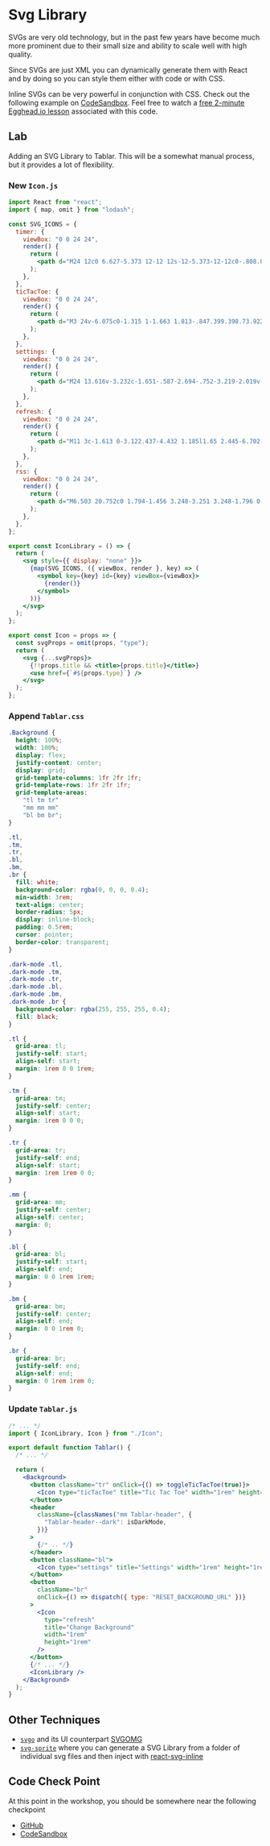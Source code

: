 # Svg Library

SVGs are very old technology, but in the past few years have become much more prominent due to their small size and ability to scale well with high quality.

Since SVGs are just XML you can dynamically generate them with React and by doing so you can style them either with code or with CSS.

Inline SVGs can be very powerful in conjunction with CSS. Check out the following example on [CodeSandbox](https://codesandbox.io/s/github/elijahmanor/egghead-cra2-svg/tree/master/cra2-svg). Feel free to watch a [free 2-minute Egghead.io lesson](https://egghead.io/lessons/react-add-svgs-as-react-components-with-create-react-app-2-0) associated with this code.

## Lab

Adding an SVG Library to Tablar. This will be a somewhat manual process, but it provides a lot of flexibility.

### New `Icon.js`

```jsx
import React from "react";
import { map, omit } from "lodash";

const SVG_ICONS = {
  timer: {
    viewBox: "0 0 24 24",
    render() {
      return (
        <path d="M24 12c0 6.627-5.373 12-12 12s-12-5.373-12-12c0-.808.083-1.596.234-2.359h2.076c-.188.759-.31 1.543-.31 2.359 0 5.514 4.486 10 10 10s10-4.486 10-10-4.486-10-10-10c-2.234 0-4.292.744-5.957 1.989l2.049 2.049-7.012 1.354 1.354-7.013 2.183 2.183c2.036-1.598 4.594-2.562 7.383-2.562 6.627 0 12 5.373 12 12zm-13-6v8h7v-2h-5v-6h-2z" />
      );
    },
  },
  ticTacToe: {
    viewBox: "0 0 24 24",
    render() {
      return (
        <path d="M3 24v-6.075c0-1.315 1-1.663 1.813-.847.399.398.73.922 1.708.922 1.087 0 2.479-1.108 2.479-3s-1.392-3-2.479-3c-.979 0-1.31.524-1.708.922-.813.816-1.813.469-1.813-.847v-6.075h6.075c1.315 0 1.663-1 .847-1.813-.398-.399-.922-.73-.922-1.708 0-1.087 1.108-2.479 3-2.479s3 1.392 3 2.479c0 .978-.524 1.309-.922 1.708-.816.813-.469 1.813.847 1.813h6.075v18h-18z" />
      );
    },
  },
  settings: {
    viewBox: "0 0 24 24",
    render() {
      return (
        <path d="M24 13.616v-3.232c-1.651-.587-2.694-.752-3.219-2.019v-.001c-.527-1.271.1-2.134.847-3.707l-2.285-2.285c-1.561.742-2.433 1.375-3.707.847h-.001c-1.269-.526-1.435-1.576-2.019-3.219h-3.232c-.582 1.635-.749 2.692-2.019 3.219h-.001c-1.271.528-2.132-.098-3.707-.847l-2.285 2.285c.745 1.568 1.375 2.434.847 3.707-.527 1.271-1.584 1.438-3.219 2.02v3.232c1.632.58 2.692.749 3.219 2.019.53 1.282-.114 2.166-.847 3.707l2.285 2.286c1.562-.743 2.434-1.375 3.707-.847h.001c1.27.526 1.436 1.579 2.019 3.219h3.232c.582-1.636.75-2.69 2.027-3.222h.001c1.262-.524 2.12.101 3.698.851l2.285-2.286c-.744-1.563-1.375-2.433-.848-3.706.527-1.271 1.588-1.44 3.221-2.021zm-12 2.384c-2.209 0-4-1.791-4-4s1.791-4 4-4 4 1.791 4 4-1.791 4-4 4z" />
      );
    },
  },
  refresh: {
    viewBox: "0 0 24 24",
    render() {
      return (
        <path d="M11 3c-1.613 0-3.122.437-4.432 1.185l1.65 2.445-6.702-.378 2.226-6.252 1.703 2.522c1.633-.959 3.525-1.522 5.555-1.522 4.406 0 8.197 2.598 9.953 6.34l-1.642 1.215c-1.355-3.258-4.569-5.555-8.311-5.555zm13 12.486l-2.375-6.157-5.307 3.925 3.389.984c-.982 3.811-4.396 6.651-8.488 6.75l.891 1.955c4.609-.461 8.373-3.774 9.521-8.146l2.369.689zm-18.117 3.906c-2.344-1.625-3.883-4.33-3.883-7.392 0-1.314.29-2.56.799-3.687l-2.108-.12c-.439 1.188-.691 2.467-.691 3.807 0 3.831 1.965 7.192 4.936 9.158l-1.524 2.842 6.516-1.044-2.735-6.006-1.31 2.442z" />
      );
    },
  },
  rss: {
    viewBox: "0 0 24 24",
    render() {
      return (
        <path d="M6.503 20.752c0 1.794-1.456 3.248-3.251 3.248-1.796 0-3.252-1.454-3.252-3.248 0-1.794 1.456-3.248 3.252-3.248 1.795.001 3.251 1.454 3.251 3.248zm-6.503-12.572v4.811c6.05.062 10.96 4.966 11.022 11.009h4.817c-.062-8.71-7.118-15.758-15.839-15.82zm0-3.368c10.58.046 19.152 8.594 19.183 19.188h4.817c-.03-13.231-10.755-23.954-24-24v4.812z" />
      );
    },
  },
};

export const IconLibrary = () => {
  return (
    <svg style={{ display: "none" }}>
      {map(SVG_ICONS, ({ viewBox, render }, key) => (
        <symbol key={key} id={key} viewBox={viewBox}>
          {render()}
        </symbol>
      ))}
    </svg>
  );
};

export const Icon = props => {
  const svgProps = omit(props, "type");
  return (
    <svg {...svgProps}>
      {!!props.title && <title>{props.title}</title>}
      <use href={`#${props.type}`} />
    </svg>
  );
};
```

### Append `Tablar.css`

```css
.Background {
  height: 100%;
  width: 100%;
  display: flex;
  justify-content: center;
  display: grid;
  grid-template-columns: 1fr 2fr 1fr;
  grid-template-rows: 1fr 2fr 1fr;
  grid-template-areas:
    "tl tm tr"
    "mm mm mm"
    "bl bm br";
}

.tl,
.tm,
.tr,
.bl,
.bm,
.br {
  fill: white;
  background-color: rgba(0, 0, 0, 0.4);
  min-width: 3rem;
  text-align: center;
  border-radius: 5px;
  display: inline-block;
  padding: 0.5rem;
  cursor: pointer;
  border-color: transparent;
}

.dark-mode .tl,
.dark-mode .tm,
.dark-mode .tr,
.dark-mode .bl,
.dark-mode .bm,
.dark-mode .br {
  background-color: rgba(255, 255, 255, 0.4);
  fill: black;
}

.tl {
  grid-area: tl;
  justify-self: start;
  align-self: start;
  margin: 1rem 0 0 1rem;
}

.tm {
  grid-area: tm;
  justify-self: center;
  align-self: start;
  margin: 1rem 0 0 0;
}

.tr {
  grid-area: tr;
  justify-self: end;
  align-self: start;
  margin: 1rem 1rem 0 0;
}

.mm {
  grid-area: mm;
  justify-self: center;
  align-self: center;
  margin: 0;
}

.bl {
  grid-area: bl;
  justify-self: start;
  align-self: end;
  margin: 0 0 1rem 1rem;
}

.bm {
  grid-area: bm;
  justify-self: center;
  align-self: end;
  margin: 0 0 1rem 0;
}

.br {
  grid-area: br;
  justify-self: end;
  align-self: end;
  margin: 0 1rem 1rem 0;
}
```

### Update `Tablar.js`

```jsx
/* ... */
import { IconLibrary, Icon } from "./Icon";

export default function Tablar() {
  /* ... */

  return (
    <Background>
      <button className="tr" onClick={() => toggleTicTacToe(true)}>
        <Icon type="ticTacToe" title="Tic Tac Toe" width="1rem" height="1rem" />
      </button>
      <header
        className={classNames("mm Tablar-header", {
          "Tablar-header--dark": isDarkMode,
        })}
      >
        {/* .. */}
      </header>
      <button className="bl">
        <Icon type="settings" title="Settings" width="1rem" height="1rem" />
      </button>
      <button
        className="br"
        onClick={() => dispatch({ type: "RESET_BACKGROUND_URL" })}
      >
        <Icon
          type="refresh"
          title="Change Background"
          width="1rem"
          height="1rem"
        />
      </button>
      {/* ... */}
      <IconLibrary />
    </Background>
  );
}
```

## Other Techniques

- [`svgo`](http://npm.im/svgo) and its UI counterpart [SVGOMG](https://jakearchibald.github.io/svgomg/)
- [`svg-sprite`](https://npm.im/svg-sprite) where you can generate a SVG Library from a folder of individual svg files and then inject with [react-svg-inline](http://npm.im/react-svg-inline)

## Code Check Point

At this point in the workshop, you should be somewhere near the following checkpoint

- [GitHub](https://github.com/elijahmanor/react-fun/tree/master/packages/13-svg-library)
- [CodeSandbox](https://codesandbox.io/s/github/elijahmanor/react-fun/tree/master/packages/13-svg-library)
